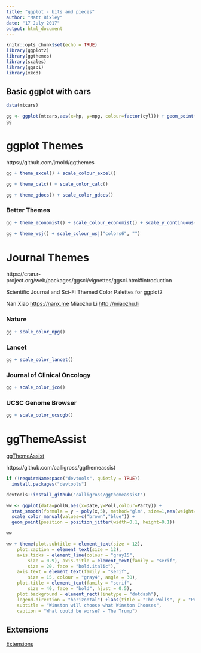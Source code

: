 ```yaml
---
title: "ggplot - bits and pieces"
author: "Matt Bixley"
date: "17 July 2017"
output: html_document
---
```


```r
knitr::opts_chunk$set(echo = TRUE)
library(ggplot2)
library(ggthemes)
library(scales)
library(ggsci)
library(xkcd)
```

## Basic ggplot with cars

```r
data(mtcars)

gg <- ggplot(mtcars,aes(x=hp, y=mpg, colour=factor(cyl))) + geom_point()
gg
```

# ggplot Themes

https://github.com/jrnold/ggthemes


```r
gg + theme_excel() + scale_colour_excel()
```

```r
gg + theme_calc() + scale_color_calc()
```

```r
gg + theme_gdocs() + scale_color_gdocs()
```

### Better Themes

```r
gg + theme_economist() + scale_colour_economist() + scale_y_continuous(position = "right")
```
```r
gg + theme_wsj() + scale_colour_wsj("colors6", "")
```

# Journal Themes

https://cran.r-project.org/web/packages/ggsci/vignettes/ggsci.html#introduction

Scientific Journal and Sci-Fi Themed Color Palettes for ggplot2

Nan Xiao <https://nanx.me> 
Miaozhu Li <http://miaozhu.li>


### Nature
```r
gg + scale_color_npg() 
```

### Lancet
```r
gg + scale_color_lancet()
```

### Journal of Clinical Oncology
```r
gg + scale_color_jco()
```

### UCSC Genome Browser
```r
gg + scale_color_ucscgb()
```

# ggThemeAssist

[ggThemeAssist](https://github.com/calligross/ggthemeassist)

https://github.com/calligross/ggthemeassist


```r
if (!requireNamespace("devtools", quietly = TRUE))
  install.packages("devtools")

devtools::install_github("calligross/ggthemeassist")
```

```r
ww <- ggplot(data=pollW,aes(x=Date,y=Poll,colour=Party)) + 
  stat_smooth(formula = y ~ poly(x,5), method="glm", size=1,aes(weight=Date)) + 
  scale_color_manual(values=c("brown","blue")) +
  geom_point(position = position_jitter(width=0.1, height=0.1))

ww

ww + theme(plot.subtitle = element_text(size = 12), 
    plot.caption = element_text(size = 12), 
    axis.ticks = element_line(colour = "gray15", 
        size = 0.9), axis.title = element_text(family = "serif", 
        size = 20, face = "bold.italic"), 
    axis.text = element_text(family = "serif", 
        size = 15, colour = "gray4", angle = 30), 
    plot.title = element_text(family = "serif", 
        size = 40, face = "bold", hjust = 0.5), 
    plot.background = element_rect(linetype = "dotdash"), 
    legend.direction = "horizontal") +labs(title = "The Polls", y = "Percent", 
    subtitle = "Winston will choose what Winston Chooses", 
    caption = "What could be worse? - The Trump")
```



## Extensions

[Extensions](http://www.ggplot2-exts.org/gallery/)


